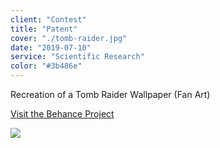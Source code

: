 ```yaml
---
client: "Contest"
title: "Patent"
cover: "./tomb-raider.jpg"
date: "2019-07-10"
service: "Scientific Research"
color: "#3b486e"
---
```


Recreation of a Tomb Raider Wallpaper (Fan Art)

[Visit the Behance Project](https://www.behance.net/gallery/43907099/Tomb-Raider)

![](./tomb-raider.jpg)
